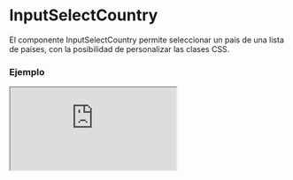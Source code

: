# InputSelectCountry

El componente InputSelectCountry permite seleccionar un país de una lista de países, con la posibilidad de personalizar las clases CSS.


### Ejemplo

<Iframe minHeightIframe="30dvh" src="https://fenextjs-component-storybook.vercel.app/iframe.html?args=&id=input-inputselectcountry--index&viewMode=story" />

### Importación

Para importar el componente InputSelectCountry, se puede hacer desde fenextjs

```tsx copy
import { InputSelectCountry } from "fenextjs";
```

### Parámetros

| Parámetro | Tipo | Requerido | Default | Descripcion |
| --------- | ---- | --------- | ------- | ----------- |
| ...props | InputSelectTProps\<CountryProps\> | no |  | Propiedades adicionales que extienden de InputSelectTProps, como eventos o configuraciones del componente. |

### Storybook

Para ver el storybook del componente lo puede hacer con este [link](https://fenextjs-component-storybook.vercel.app/?path=/story/input-inputselectcountry--index)

### Usos

- Básico

```tsx copy

<InputSelectCountry />
```

- InputSelectCountry con opciones personalizadas

```tsx copy

<InputSelectCountry
    classNameSelect="custom-select"
    classNameList="custom-list"
/>
```

- InputSelectCountry con estilos CSS personalizados

```tsx copy

<InputSelectCountry
    classNameSelect="custom-select-class"
/>
```

